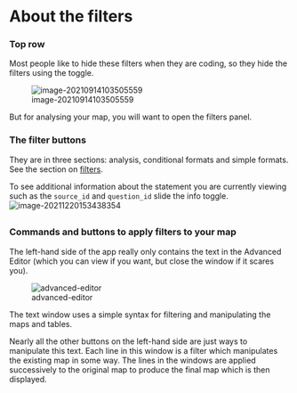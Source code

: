# About the filters

### Top row

Most people like to hide these filters when they are coding, so they hide the filters using the toggle.

![image-20210914103505559](_assets/image-20210914103505559.png){max-width=650}

But for analysing your map, you will want to open the filters panel.



### The filter buttons

They are in three sections: analysis, conditional formats and simple formats. See the section on [filters](https://guide.causalmap.app/all-the-filters.html).

To see additional information about the statement you are currently viewing such as the `source_id` and `question_id` slide the info toggle.![image-20211220153438354](_assets/image-20211220153438354.png)

## 

### Commands and buttons to apply filters to your map

The left-hand side of the app really only contains the text in the Advanced Editor (which you can view if you want, but close the window if it scares you).

![advanced-editor](_assets/image-20210914103354673.png){max-width=650}

The text window uses a simple syntax for filtering and manipulating the maps and tables.

Nearly all the other buttons on the left-hand side are just ways to manipulate this text. Each line in this window is a filter which manipulates the existing map in some way. The lines in the windows are applied successively to the original map to produce the final map which is then displayed.
